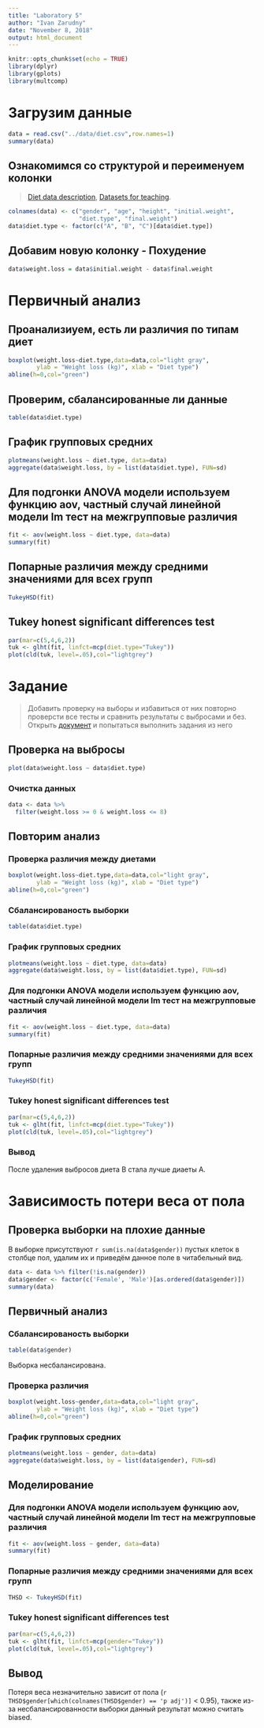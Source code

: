 ```yaml
---
title: "Laboratory 5"
author: "Ivan Zarudny"
date: "November 8, 2018"
output: html_document
---
```


```r
knitr::opts_chunk$set(echo = TRUE)
library(dplyr)
library(gplots)
library(multcomp)
```

# Загрузим данные
```r
data = read.csv("../data/diet.csv",row.names=1)
summary(data)
```

## Ознакомимся со структурой и переименуем колонки
>[Diet data description](https://www.sheffield.ac.uk/polopoly_fs/1.547015!/file/Diet_data_description.docx), [Datasets for teaching](https://www.sheffield.ac.uk/mash/data).

```r
colnames(data) <- c("gender", "age", "height", "initial.weight", 
                    "diet.type", "final.weight")
data$diet.type <- factor(c("A", "B", "C")[data$diet.type])
```

## Добавим новую колонку - Похудение
```r
data$weight.loss = data$initial.weight - data$final.weight
```

# Первичный анализ

## Проанализиуем, есть ли различия по типам диет
```r
boxplot(weight.loss~diet.type,data=data,col="light gray",
        ylab = "Weight loss (kg)", xlab = "Diet type")
abline(h=0,col="green")
```

## Проверим, сбалансированные ли данные
```r
table(data$diet.type)
```

## График групповых средних
```r
plotmeans(weight.loss ~ diet.type, data=data)
aggregate(data$weight.loss, by = list(data$diet.type), FUN=sd)
```


## Для подгонки ANOVA модели используем функцию aov, частный случай линейной модели lm тест на межгрупповые различия
```r
fit <- aov(weight.loss ~ diet.type, data=data)
summary(fit)
```

## Попарные различия между средними значениями для всех групп
```r
TukeyHSD(fit)
```

## Tukey honest significant differences test
```r
par(mar=c(5,4,6,2))
tuk <- glht(fit, linfct=mcp(diet.type="Tukey"))
plot(cld(tuk, level=.05),col="lightgrey")
```

# Задание
>Добавить проверку на выборы и избавиться от них повторно проверсти все тесты и сравнить результаты с выбросами и без. Открыть [документ](https://www.sheffield.ac.uk/polopoly_fs/1.547015!/file/Diet_data_description.docx) и попытаться выполнить задания из него

## Проверка на выбросы
```r
plot(data$weight.loss ~ data$diet.type)
```

### Очистка данных
```r
data <- data %>%
  filter(weight.loss >= 0 & weight.loss <= 8)
```

## Повторим анализ

### Проверка различия между диетами
```r
boxplot(weight.loss~diet.type,data=data,col="light gray",
        ylab = "Weight loss (kg)", xlab = "Diet type")
abline(h=0,col="green")
```

### Сбалансированость выборки
```r
table(data$diet.type)
```

### График групповых средних
```r
plotmeans(weight.loss ~ diet.type, data=data)
aggregate(data$weight.loss, by = list(data$diet.type), FUN=sd)
```

### Для подгонки ANOVA модели используем функцию aov, частный случай линейной модели lm тест на межгрупповые различия
```r
fit <- aov(weight.loss ~ diet.type, data=data)
summary(fit)
```

### Попарные различия между средними значениями для всех групп
```r
TukeyHSD(fit)
```

### Tukey honest significant differences test
```r
par(mar=c(5,4,6,2))
tuk <- glht(fit, linfct=mcp(diet.type="Tukey"))
plot(cld(tuk, level=.05),col="lightgrey")
```

### Вывод
После удаления выбросов диета B стала лучше диаеты A.

# Зависимость потери веса от пола

## Проверка выборки на плохие данные
В выборке присутствуют `r sum(is.na(data$gender))` пустых клеток в столбце пол, удалим их и приведём данное поле в читабельный вид.

```r
data <- data %>% filter(!is.na(gender))
data$gender <- factor(c('Female', 'Male')[as.ordered(data$gender)])
summary(data)
```

## Первичный анализ

### Сбалансированость выборки
```r
table(data$gender)
```

Выборка несбалансирована.

### Проверка различия
```r
boxplot(weight.loss~gender,data=data,col="light gray",
        ylab = "Weight loss (kg)", xlab = "Diet type")
abline(h=0,col="green")
```

### График групповых средних
```r
plotmeans(weight.loss ~ gender, data=data)
aggregate(data$weight.loss, by = list(data$gender), FUN=sd)
```

## Моделирование

### Для подгонки ANOVA модели используем функцию aov, частный случай линейной модели lm тест на межгрупповые различия
```r
fit <- aov(weight.loss ~ gender, data=data)
summary(fit)
```

### Попарные различия между средними значениями для всех групп
```r
THSD <- TukeyHSD(fit)
```

### Tukey honest significant differences test
```r
par(mar=c(5,4,6,2))
tuk <- glht(fit, linfct=mcp(gender="Tukey"))
plot(cld(tuk, level=.05),col="lightgrey")
```

## Вывод
Потеря веса незначительно зависит от пола (`r THSD$gender[which(colnames(THSD$gender) == 'p adj')]` < 0.95), также из-за несбалансированности выборки данный результат можно считать biased.